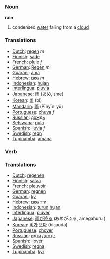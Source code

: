 === Noun ===
'''rain'''

#condensed [[water]] falling from a [[cloud]]

=== Translations ===
*[[Dutch]]: [[regen]] ''m''
*[[Finnish]]: [[sade]]
*[[French]]: [[pluie]] ''f''
*[[German]]: [[Regen]] ''m''
*[[Guaraní]]: [[ama]]
*[[Hebrew]]: [[גשם]] ''m''
*[[Indonesian]]: [[hujan]]
*[[Interlingua]]: [[pluvia]]
*[[Japanese]]: [[雨]] ([[あめ]], ame)
*[[Korean]]: [[비]] (bi)
*[[Mandarin]]: [[雨]] (Pīnyīn: yǔ)
*[[Portuguese]]: [[chuva]] ''f''
*[[Russian]]: [[дождь]]
*[[Setswana]]: [[pula]]
*[[Spanish]]: [[lluvia]] ''f''
*[[Swedish]]: [[regn]]
*[[Tupinambá]]: [[amana]]

=== Verb ===

=== Translations ===
*[[Dutch]]: [[regenen]]
*[[Finnish]]: [[sataa]]
*[[French]]: [[pleuvoir]]
*[[German]]: [[regnen]]
*[[Guaraní]]: [[ky]]
*[[Hebrew]]: [[ירד גשם]] 
*[[Indonesian]]: [[turun]] [[hujan]]
*[[Interlingua]]: [[pluver]]
*[[Japanese]]: [[雨]]が[[降る]] (あめがふる, amegahuru )
*[[Korean]]: [[비]]가 [[오다]] (bigaoda)
*[[Portuguese]]: [[chover]]
*[[Russian]]: [[идти]] [[дождь]]
*[[Spanish]]: [[llover]]
*[[Swedish]]: [[regna]]
*[[Tupinambá]]: [[kyr]]
